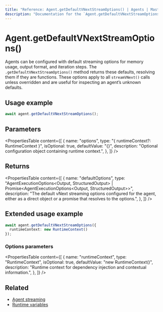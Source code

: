 ```yaml
---
title: "Reference: Agent.getDefaultVNextStreamOptions() | Agents | Mastra Docs"
description: "Documentation for the `Agent.getDefaultVNextStreamOptions()` method in Mastra agents, which retrieves the default options used for streamVNext calls."
---
```


# Agent.getDefaultVNextStreamOptions()

Agents can be configured with default streaming options for memory usage, output format, and iteration steps. The `.getDefaultVNextStreamOptions()` method returns these defaults, resolving them if they are functions. These options apply to all `streamVNext()` calls unless overridden and are useful for inspecting an agent’s unknown defaults.

## Usage example

```typescript copy
await agent.getDefaultVNextStreamOptions();
```

## Parameters

<PropertiesTable
  content={[
    {
      name: "options",
      type: "{ runtimeContext?: RuntimeContext }",
      isOptional: true,
      defaultValue: "{}",
      description: "Optional configuration object containing runtime context.",
    },
  ]}
/>

## Returns

<PropertiesTable
  content={[
    {
      name: "defaultOptions",
      type: "AgentExecutionOptions<Output, StructuredOutput> | Promise<AgentExecutionOptions<Output, StructuredOutput>>",
      description: "The default vNext streaming options configured for the agent, either as a direct object or a promise that resolves to the options.",
    },
  ]}
/>

## Extended usage example

```typescript copy
await agent.getDefaultVNextStreamOptions({
  runtimeContext: new RuntimeContext()
});
```

### Options parameters

<PropertiesTable
  content={[
    {
      name: "runtimeContext",
      type: "RuntimeContext",
      isOptional: true,
      defaultValue: "new RuntimeContext()",
      description: "Runtime context for dependency injection and contextual information.",
    },
  ]}
/>

## Related

- [Agent streaming](../../docs/agents/streaming.mdx)
- [Runtime variables](../../docs/agents/runtime-variables.mdx)
